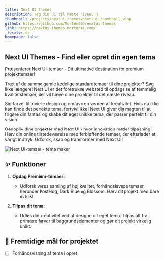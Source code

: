 ```yaml
---
title: Next UI Themes
description: Tag din ui til næste niveau 🎨
thumbnail: /projects/nextui-themes/next-ui-thumbnail.webp
github: https://github.com/Morten010/nextui-themes
link: https://nextui-themes.mortenra.com/
_locale: da
homepage: false
---
```


## Next UI Themes - Find eller opret din egen tema

Præsenterer Next UI-temaer - Dit ultimative destination for premium projekttemaer!

Træt af de samme gamle kedelige standardtemaer til dine projekter? Søg ikke længere! Next UI er det foretrukne websted til opdagelse af temmelig kvalitetstemaer, der vil hæve dine projekter til det næste niveau.

Sig farvel til trivielle design og omfavn en verden af kreativitet. Hvis du ikke kan finde det perfekte tema, fortvivl ikke! Next UI giver dig magten til at frigøre din fantasi og skabe dit eget unikke tema, der passer perfekt til din vision.

Genopliv dine projekter med Next UI - hvor innovation møder tilpasning! Hæv din online tilstedeværelse med forbløffende temaer, der efterlader et varigt indtryk. Udforsk, skab og transformer med Next UI!

![Next UI-temaer - tema maker](/projects/nextui-themes/theme-showcase.webp)

## ✨ Funktioner

1. **Opdag Premium-temaer:**
   - Udforsk vores samling af høj kvalitet, forhåndslavede temaer, herunder PostHog, Dark Blue og Blossom. Hæv dit projekt med bare ét klik!

2. **Tilpas dit tema:**
   - Udløs din kreativitet ved at designe dit eget tema. Tilpas alt fra primære farver til baggrundselementer og gør dit projekt virkelig unikt.

## 🚀 Fremtidige mål for projektet
- [ ] Forhåndsvisning af tema i opret
